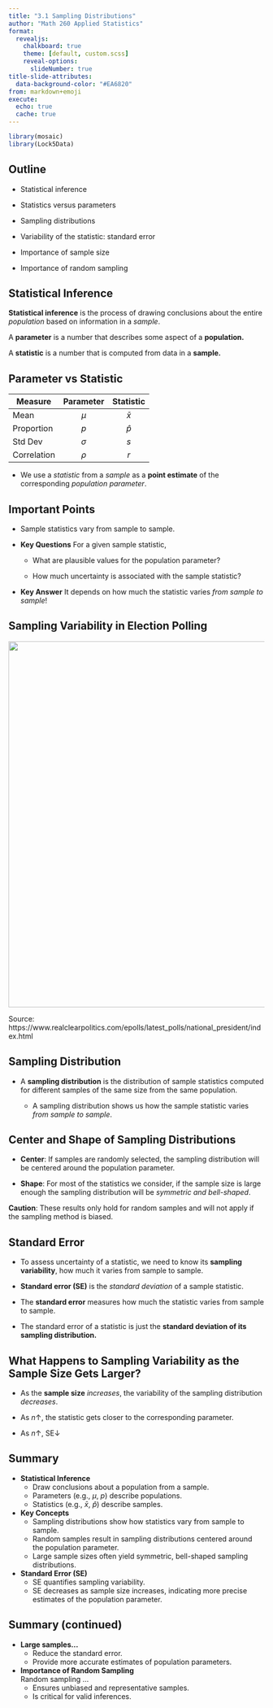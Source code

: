 ```yaml
---
title: "3.1 Sampling Distributions"
author: "Math 260 Applied Statistics"
format:
  revealjs:
    chalkboard: true
    theme: [default, custom.scss]
    reveal-options:
      slideNumber: true
title-slide-attributes:
  data-background-color: "#EA6820"
from: markdown+emoji
execute:
  echo: true
  cache: true
---
```


```r
library(mosaic)
library(Lock5Data)
```

## Outline

-   Statistical inference

-   Statistics versus parameters

-   Sampling distributions

-   Variability of the statistic: standard error

-   Importance of sample size

-   Importance of random sampling

## Statistical Inference

**Statistical inference** is the process of drawing conclusions about the entire *population* based on information in a *sample*.

A **parameter** is a number that describes some aspect of a **population.**

A **statistic** is a number that is computed from data in a **sample.**

## Parameter vs Statistic

| Measure     | **Parameter** | **Statistic** |
|-------------|:-------------:|:-------------:|
| Mean        |     $\mu$     |   $\bar x$    |
| Proportion  |      $p$      |   $\hat p$    |
| Std Dev     |   $\sigma$    |      $s$      |
| Correlation |    $\rho$     |      $r$      |

-   We use a *statistic* from a *sample* as a **point estimate** of the corresponding *population parameter*.

## Important Points

-   Sample statistics vary from sample to sample.

-   **Key Questions** For a given sample statistic,

    -   What are plausible values for the population parameter?

    -   How much uncertainty is associated with the sample statistic?

-   **Key Answer** It depends on how much the statistic varies *from sample to sample*!

## Sampling Variability in Election Polling

![](images/polls_variability.png){width="720"}

::: aside
Source: https://www.realclearpolitics.com/epolls/latest_polls/national_president/index.html
:::

## Sampling Distribution

-   A **sampling distribution** is the distribution of sample statistics computed for different samples of the same size from the same population.

    -   A sampling distribution shows us how the sample statistic varies *from sample to sample*.

## Center and Shape of Sampling Distributions

-   **Center**: If samples are randomly selected, the sampling distribution will be centered around the population parameter.

-   **Shape**: For most of the statistics we consider, if the sample size is large enough the sampling distribution will be *symmetric and bell-shaped*.

**Caution**: These results only hold for random samples and will not apply if the sampling method is biased.

## Standard Error

-   To assess uncertainty of a statistic, we need to know its **sampling variability**, how much it varies from sample to sample.

-   **Standard error (SE)** is the *standard deviation* of a sample statistic.

-   The **standard error** measures how much the statistic varies from sample to sample.

-   The standard error of a statistic is just the **standard deviation of its sampling distribution.**

## What Happens to Sampling Variability as the Sample Size Gets Larger?

-   As the **sample size** *increases*, the variability of the sampling distribution *decreases*.

-   As $n\uparrow$, the statistic gets closer to the corresponding parameter.

-   As $n\uparrow$, $\text{SE}\downarrow$

## Summary {.smaller}

-   **Statistical Inference**
    -   Draw conclusions about a population from a sample.
    -   Parameters (e.g., $\mu$, $p$) describe populations.
    -   Statistics (e.g., $\bar{x}$, $\hat{p}$) describe samples.
-   **Key Concepts**
    -   Sampling distributions show how statistics vary from sample to sample.
    -   Random samples result in sampling distributions centered around the population parameter.
    -   Large sample sizes often yield symmetric, bell-shaped sampling distributions.
-   **Standard Error (SE)**
    -   SE quantifies sampling variability.
    -   SE decreases as sample size increases, indicating more precise estimates of the population parameter.

## Summary (continued) {.smaller}

-   **Large samples...**
    -   Reduce the standard error.
    -   Provide more accurate estimates of population parameters.

-   **Importance of Random Sampling**  
Random sampling ...
    -   Ensures unbiased and representative samples.
    -   Is critical for valid inferences.
